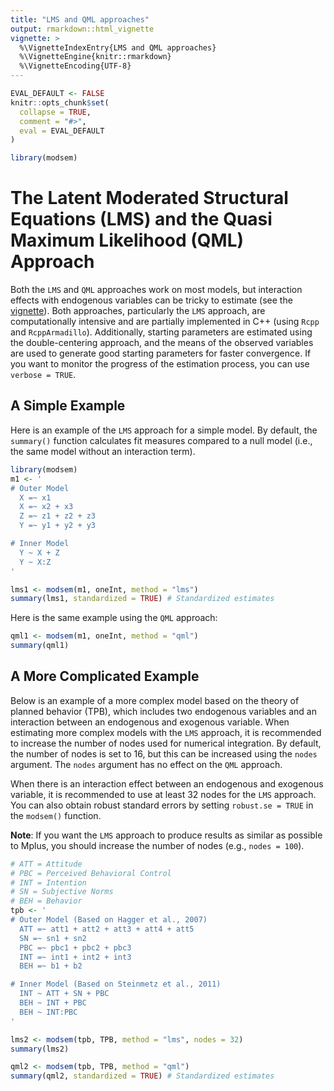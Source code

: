```yaml
---
title: "LMS and QML approaches"
output: rmarkdown::html_vignette
vignette: >
  %\VignetteIndexEntry{LMS and QML approaches}
  %\VignetteEngine{knitr::rmarkdown}
  %\VignetteEncoding{UTF-8}
---
```


```r
EVAL_DEFAULT <- FALSE
knitr::opts_chunk$set(
  collapse = TRUE,
  comment = "#>",
  eval = EVAL_DEFAULT
)
```

```r
library(modsem)
```

# The Latent Moderated Structural Equations (LMS) and the Quasi Maximum Likelihood (QML) Approach

Both the `LMS` and `QML` approaches work on most models, but interaction effects with endogenous variables can be tricky to estimate (see the [vignette](https://modsem.org/articles/interaction_two_etas.html)). Both approaches, particularly the `LMS` approach, are computationally intensive and are partially implemented in C++ (using `Rcpp` and `RcppArmadillo`). Additionally, starting parameters are estimated using the double-centering approach, and the means of the observed variables are used to generate good starting parameters for faster convergence. If you want to monitor the progress of the estimation process, you can use `verbose = TRUE`.

## A Simple Example

Here is an example of the `LMS` approach for a simple model. By default, the `summary()` function calculates fit measures compared to a null model (i.e., the same model without an interaction term).

```r
library(modsem)
m1 <- '
# Outer Model
  X =~ x1
  X =~ x2 + x3
  Z =~ z1 + z2 + z3
  Y =~ y1 + y2 + y3

# Inner Model
  Y ~ X + Z
  Y ~ X:Z
'

lms1 <- modsem(m1, oneInt, method = "lms")
summary(lms1, standardized = TRUE) # Standardized estimates
```

Here is the same example using the `QML` approach:

```r
qml1 <- modsem(m1, oneInt, method = "qml")
summary(qml1)
```

## A More Complicated Example

Below is an example of a more complex model based on the theory of planned behavior (TPB), which includes two endogenous variables and an interaction between an endogenous and exogenous variable. When estimating more complex models with the `LMS` approach, it is recommended to increase the number of nodes used for numerical integration. By default, the number of nodes is set to 16, but this can be increased using the `nodes` argument. The `nodes` argument has no effect on the `QML` approach.

When there is an interaction effect between an endogenous and exogenous variable, it is recommended to use at least 32 nodes for the `LMS` approach. You can also obtain robust standard errors by setting `robust.se = TRUE` in the `modsem()` function.

**Note**: If you want the `LMS` approach to produce results as similar as possible to Mplus, you should increase the number of nodes (e.g., `nodes = 100`).

```r
# ATT = Attitude
# PBC = Perceived Behavioral Control
# INT = Intention
# SN = Subjective Norms
# BEH = Behavior
tpb <- ' 
# Outer Model (Based on Hagger et al., 2007)
  ATT =~ att1 + att2 + att3 + att4 + att5
  SN =~ sn1 + sn2
  PBC =~ pbc1 + pbc2 + pbc3
  INT =~ int1 + int2 + int3
  BEH =~ b1 + b2

# Inner Model (Based on Steinmetz et al., 2011)
  INT ~ ATT + SN + PBC
  BEH ~ INT + PBC 
  BEH ~ INT:PBC  
'

lms2 <- modsem(tpb, TPB, method = "lms", nodes = 32)
summary(lms2)

qml2 <- modsem(tpb, TPB, method = "qml")
summary(qml2, standardized = TRUE) # Standardized estimates
```
